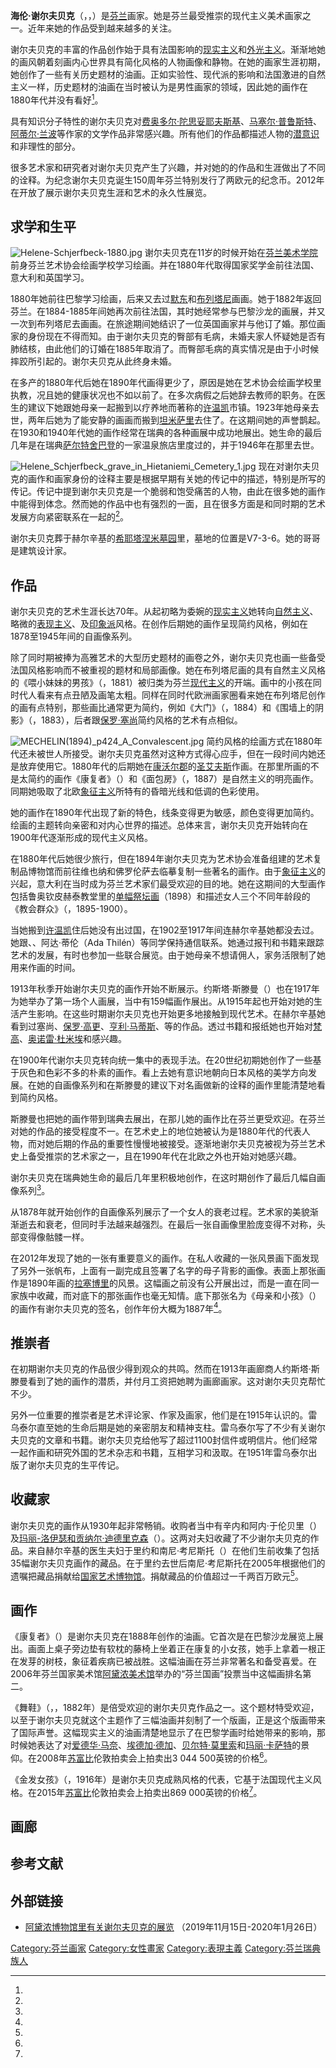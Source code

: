 {{Infobox artist
| name             = 海伦·谢尔夫贝克
| native_name      = Helene Schjerfbeck
| native_name_lang = sv
| birth_name       = Helena Sofia Schjerfbeck
| image            = Helene Schjerfbeck.jpeg
| image_size       = 150px
| alt              = 
| caption          = 谢尔夫贝克在1890年代
| birth_date       = {{Birth date|1862|07|10}}
| birth_place      = [[芬兰大公国|芬兰大公国]][[赫尔辛基|赫尔辛基]]
| death_date       = {{Death date and age|1946|01|23|1862|07|10}}
| death_place      = [[瑞典|瑞典]][[納卡市|納卡市]][[萨尔特舍巴登|萨尔特舍巴登]]
| resting_place    = [[芬兰|芬兰]][[赫尔辛基|赫尔辛基]][[希耶塔涅米墓园|希耶塔涅米墓园]]
| resting_place_coordinates = {{Coord|60|10|01|N|24|55|01|E|type:landmark|display=inline}}
| nationality      = {{FIN}}
| education        = 
| alma_mater       = 
| known_for        = 画家
| notable_works    = 《{{tsl|fi|Toipilas|康复者}}》
| style            = [[自然主义美学|自然主义]]、[[现实主义|现实主义]]、[[表现主义|表现主义]]
| movement         = 
| spouse           = 
| awards           = <!-- {{awd|award|year|title|role|name}} -->
| elected          = 
| patrons          = 
| memorials        = 
| website          = <!-- {{URL|Example.com}} -->
| module           =
}}
'''海伦·谢尔夫贝克'''（{{lang-sv|Helene Schjerfbeck}}，{{IPA-sv|helɛ:n ʃærvbek|IPA}}，{{bd|1862年|7月10日|1946年|1月23日|catIdx=Schjerfbeck, Helene}}）是[[芬兰|芬兰]]画家。她是芬兰最受推崇的现代主义美术画家之一。近年来她的作品受到越来越多的关注。

谢尔夫贝克的丰富的作品创作始于具有法国影响的[[现实主义|现实主义]]和[[外光主义|外光主义]]。渐渐地她的画风朝着刻画内心世界具有简化风格的人物画像和静物。在她的画家生涯初期，她创作了一些有关历史题材的油画。正如实验性、现代派的影响和法国激进的自然主义一样，历史题材的油画在当时被认为是男性画家的领域，因此她的画作在1880年代并没有看好<ref name="SKS"/>。

具有知识分子特性的谢尔夫贝克对[[费奥多尔·米哈伊洛维奇·陀思妥耶夫斯基|费奥多尔·陀思妥耶夫斯基]]、[[马塞尔·普鲁斯特|马塞尔·普鲁斯特]]、[[阿蒂尔·兰波|阿蒂尔·兰波]]等作家的文学作品非常感兴趣。所有他们的作品都描述人物的[[潜意识|潜意识]]和非理性的部分。

很多艺术家和研究者对谢尔夫贝克产生了兴趣，并对她的的作品和生涯做出了不同的诠释。为纪念谢尔夫贝克诞生150周年芬兰特别发行了两欧元的纪念币。2012年在{{link-fi|坦米萨里博物馆中心EKTA|Tammisaaren museokeskus EKTA}}开放了展示谢尔夫贝克生涯和艺术的永久性展览。

== 求学和生平 ==
[[File:Helene-Schjerfbeck-1880.jpg|thumb]]
谢尔夫贝克在11岁的时候开始在[[芬兰美术学院|芬兰美术学院]]前身芬兰艺术协会绘画学校学习绘画。并在1880年代取得国家奖学金前往法国、意大利和英国学习。

1880年她前往巴黎学习绘画，后来又去过[[默东|默东]]和[[布列塔尼|布列塔尼]]画画。她于1882年返回芬兰。在1884-1885年间她再次前往法国，其时她经常参与巴黎沙龙的画展，并又一次到布列塔尼去画画。在旅途期间她结识了一位英国画家并与他订了婚。那位画家的身份现在不得而知。由于谢尔夫贝克的臀部有毛病，未婚夫家人怀疑她是否有肺结核，由此他们的订婚在1885年取消了。而臀部毛病的真实情况是由于小时候摔跤所引起的。谢尔夫贝克从此终身未婚。

在多产的1880年代后她在1890年代画得更少了，原因是她在艺术协会绘画学校里执教，况且她的健康状况也不如以前了。在多次病假之后她辞去教师的职务。在医生的建议下她跟她母亲一起搬到以疗养地而著称的[[许温凯|许温凯]]市镇。1923年她母亲去世，两年后她为了能安静的画画而搬到[[埃克奈斯|坦米萨里]]去住了。在这期间她的声誉鹊起。在1930和1940年代她的画作经常在瑞典的各种画展中成功地展出。她生命的最后几年是在瑞典[[萨尔特舍巴登|萨尔特舍巴登]]的一家温泉旅店里度过的，并于1946年在那里去世。

[[File:Helene_Schjerfbeck_grave_in_Hietaniemi_Cemetery_1.jpg|thumb]]
现在对谢尔夫贝克的画作和画家身份的诠释主要是根据早期有关她的传记中的描述，特别是{{tsl|fi|Einar Reuter|埃伊纳尔·雷乌泰尔}}所写的传记。传记中提到谢尔夫贝克是一个脆弱和饱受痛苦的人物，由此在很多她的画作中能得到体念。然而她的作品中也有强烈的一面，且在很多方面是和同时期的艺术发展方向紧密联系在一起的<ref name="SKS"/>。

谢尔夫贝克葬于赫尔辛基的[[希耶塔涅米墓园|希耶塔涅米墓园]]里，墓地的位置是V7-3-6。她的哥哥是建筑设计家{{tsl|fi|Magnus Schejerfbeck|芒努斯·谢尔夫贝克}}。

== 作品 ==
谢尔夫贝克的艺术生涯长达70年。从起初略为委婉的[[现实主义|现实主义]]她转向[[自然主义|自然主义]]、略微的[[表现主义|表现主义]]、及[[印象派|印象派]]风格。在创作后期她的画作呈现简约风格，例如在1878至1945年间的自画像系列。

除了同时期被捧为高雅艺术的大型历史题材的画卷之外，谢尔夫贝克也画一些备受法国风格影响而不被重视的题材和局部画像。她在布列塔尼画的具有自然主义风格的《喂小妹妹的男孩》（{{lang-fi|Pikkusiskoaan ruokkiva poikaa}}，1881）被归类为芬兰[[现代主义|现代主义]]的开端。画中的小孩在同时代人看来有点丑陋及画笔太粗。同样在同时代欧洲画家圈看来她在布列塔尼创作的画有点特别，那些画比通常更为简约，例如《大门》（{{lang-fi|Ovi}}，1884）和《围墙上的阴影》（{{lang-fi|Varjo muurilla}}，1883），后者跟[[保罗·塞尚|保罗·塞尚]]简约风格的艺术有点相似。

[[File:MECHELIN(1894)_p424_A_Convalescent.jpg|thumb]]
简约风格的绘画方式在1880年代还未被世人所接受。谢尔夫贝克虽然对这种方式得心应手，但在一段时间内她还是放弃使用它。1880年代的后期她在[[康沃尔郡|康沃尔郡]]的[[圣艾夫斯_(康沃尔郡)|圣艾夫斯]]作画。在那里所画的不是太简约的画作《康复者》（{{lang-fi|Toipilas}}）和《面包房》（{{lang-fi|Leipomo}}，1887）是自然主义的明亮画作。同期她吸取了北欧[[象征主义|象征主义]]所特有的昏暗光线和低调的色彩使用。

她的画作在1890年代出现了新的特色，线条变得更为敏感，颜色变得更加简约。绘画的主题转向亲密和对内心世界的描述。总体来言，谢尔夫贝克开始转向在1900年代逐渐形成的现代主义风格。

在1880年代后她很少旅行，但在1894年谢尔夫贝克为艺术协会准备组建的艺术复制品博物馆而前往维也纳和佛罗伦萨去临摹复制一些著名的画作。由于[[象征主义|象征主义]]的兴起，意大利在当时成为芬兰艺术家们最受欢迎的目的地。她在这期间的大型画作包括鲁奥钦皮赫泰教堂里的[[单幅祭坛画|单幅祭坛画]]（1898）和描述女人三个不同年龄段的《教会群众》（{{lang-fi|Kirkkoväkeä}}，1895-1900）。

当她搬到[[许温凯|许温凯]]住后她没有出过国，在1902至1917年间连赫尔辛基她都没去过。她跟{{tsl|fi|Helena Westermarck|赫莱娜·韦斯特尔马尔克}}、{{tsl|fi|Maria Wiik|玛丽亚·维克}}、阿达·蒂伦（Ada Thilén）等同学保持通信联系。她通过报刊和书籍来跟踪艺术的发展，有时也参加一些联合展览。由于她母亲不想请佣人，家务活限制了她用来作画的时间。

1913年秋季开始谢尔夫贝克的画作开始不断展示。约斯塔·斯滕曼（{{lang|sv|Gösta Stenman}}）也在1917年为她举办了第一场个人画展，当中有159幅画作展出。从1915年起{{tsl|fi|Einar Reuter|埃伊纳尔·雷乌泰尔}}也开始对她的生活产生影响。在这些时期谢尔夫贝克也开始更多地接触到现代艺术。在赫尔辛基她看到过塞尚、[[保罗·高更|保罗·高更]]、[[亨利·马蒂斯|亨利·马蒂斯]]、{{tsl|en|Othon Friesz|奥通·弗里耶兹}}等的作品。透过书籍和报纸她也开始对[[文森特·梵高|梵高]]、[[奥诺雷·杜米埃|奥诺雷·杜米埃]]和{{tsl|en|Constantin Guys|孔斯唐坦·吉}}感兴趣。

在1900年代谢尔夫贝克转向统一集中的表现手法。在20世纪初期她创作了一些基于灰色和色彩不多的朴素的画作。看上去她有意识地朝向日本风格的美学方向发展。在她的自画像系列和在斯滕曼的建议下对名画做新的诠释的画作里能清楚地看到简约风格。

斯滕曼也把她的画作带到瑞典去展出，在那儿她的画作比在芬兰更受欢迎。在芬兰对她的作品的接受程度不一。在艺术史上的地位她被认为是1880年代的代表人物，而对她后期的作品的重要性慢慢地被接受。逐渐地谢尔夫贝克被视为芬兰艺术史上备受推崇的艺术家之一，且在1990年代在北欧之外也开始对她感兴趣。

谢尔夫贝克在瑞典她生命的最后几年里积极地创作，在这时期创作了最后几幅自画像系列<ref name="SKS"/>。

从1878年就开始创作的自画像系列展示了一个女人的衰老过程。艺术家的美貌渐渐逝去和衰老，但同时手法越来越强烈。在最后一张自画像里脸庞变得不对称，头部变得像骷髅一样。

在2012年发现了她的一张有重要意义的画作。在私人收藏的一张风景画下面发现了另外一张帆布，上面有一副完成且签署了名字的母子背影的画像。表面上那张画作是1890年画的[[拉塞博里|拉塞博里]]的风景。这幅画之前没有公开展出过，而是一直在同一家族中收藏，而对底下的那张画作也毫无知情。底下那张名为《母亲和小孩》（{{lang-fi|Äiti ja lapsi}}）的画作有谢尔夫贝克的签名，创作年份大概为1887年<ref name="yle_uusi"/>。

== 推崇者 ==
在初期谢尔夫贝克的作品很少得到观众的共鸣。然而在1913年画廊商人约斯塔·斯滕曼看到了她的画作的潜质，并付月工资把她聘为画廊画家。这对谢尔夫贝克帮忙不少。

另外一位重要的推崇者是艺术评论家、作家及画家{{tsl|fi|Einar Reuter|埃伊纳尔·雷乌泰尔}}，他们是在1915年认识的。雷乌泰尔直至她的生命后期是她的亲密朋友和精神支柱。雷乌泰尔写了不少有关谢尔夫贝克的文章和书籍。谢尔夫贝克给他写了超过1100封信件或明信片。他们经常一起作画和研究外国的艺术杂志和书籍，互相学习和汲取。在1951年雷乌泰尔出版了谢尔夫贝克的生平传记。

== 收藏家 ==
谢尔夫贝克的画作从1930年起非常畅销。收购者当中有辛内和阿内·于伦贝里（{{lang-sv|Signe & Ane Gyllenberg}}）及[[迪德里克森艺术博物馆|玛丽-洛伊瑟和贡纳尔·迪德里克森]]（{{lang-sv|Marie-Louise & Gunnar Didrichsen}}）。这两对夫妇收藏了不少谢尔夫贝克的作品。来自赫尔辛基的医生夫妇于里约和南尼·考尼斯托（{{lang-fi|Yrjö & Nanny Kaunisto}}）在他们生前收集了包括35幅谢尔夫贝克画作的藏品。在于里约去世后南尼·考尼斯托在2005年根据他们的遗嘱把藏品捐献给[[芬蘭國家美術館|国家艺术博物馆]]。捐献藏品的价值超过一千两百万欧元<ref name="ts_lahjoitus"/>。

== 画作 ==
《康复者》（{{lang-fi|Toipilas}}）是谢尔夫贝克在1888年创作的油画。它首次是在巴黎沙龙展览上展出。画面上桌子旁边垫有软枕的藤椅上坐着正在康复的小女孩，她手上拿着一根正在发芽的树枝，象征着疾病已被战胜。这幅油画在芬兰非常著名和备受喜爱。在2006年芬兰国家美术馆[[阿黛浓美术馆|阿黛浓美术馆]]举办的“芬兰国画”投票当中这幅画排名第二。

《舞鞋》（{{lang-fi|Tanssiaiskengät}}，{{lang-en|Dancing Shoes}}，1882年）是倍受欢迎的谢尔夫贝克作品之一。这个题材特受欢迎，以至于谢尔夫贝克就这个主题作了三幅油画并刻制了一个版画，正是这个版画带来了国际声誉。这幅现实主义的油画清楚地显示了在巴黎学画时给她带来的影响，那时候她表达了对[[爱德华·马奈|爱德华·马奈]]、[[埃德加·德加|埃德加·德加]]、[[贝尔特·莫里索|贝尔特·莫里索]]和[[玛丽·卡萨特|玛丽·卡萨特]]的景仰。在2008年[[苏富比|苏富比]]伦敦拍卖会上拍卖出3 044 500英镑的价格<ref name="sothebys_lot219"/>。

《金发女孩》（{{lang-en|Girl with Blonde Hair}}，1916年）是谢尔夫贝克成熟风格的代表，它基于法国现代主义风格。在2015年[[苏富比|苏富比]]伦敦拍卖会上拍卖出869 000英镑的价格<ref name="sothebys_lot10"/>。

== 画廊 ==
{{Gallery
|title=
|width=
|height=
|lines=3
|Image:Haavoittunut soturi hangella by Helena Schjerfbeck 1880.jpg|《雪堆上受伤的战士》，油画，1880年
|Image:Helene schjerfbeck.jpg| 《男子肖像》（{{lang|en|Portrait of a Man}}），油画，1881年
|Image:Tanssiaiskengat iso by Helena Schjerfbeck 1882.jpg|《舞鞋》（{{lang|en|Dancing Shoes}}，油画，1882年）
|Image:Pikkusiskoaan ruokkiva poika by Helena Schjerfbeck 1883.jpg|《喂小妹妹的男孩》，油画，1883年
|Image:Tytuotokuva by Helena Schjerfbeck 1885.jpg|《女孩画像》，油画，1885年
|Image:Profile of a girl by Helena Schjerfbeck 1887.jpg|《女孩侧影》，油画，1887年
|Image:De camino a la Iglesia by Helena Schjerfbeck 1900.jpg|《教会群众》，油画，1900年
|Image:Arvesmykket by Helena Schjerfbeck 1916.jpg|《传家宝》（{{lang|en|The Family Heirloom}}），油画，1916年
|Image:Helene Schjerfbeck - Girl with Blonde Hair.jpg|《金发女孩》（{{lang|en|Girl with Blonde Hair}}），油画，1916年
}}

== 参考文献 ==
{{Reflist|2|refs=
<ref name="SKS">{{cite web | url = http://www.kansallisbiografia.fi/kb/artikkeli/4115/ | title = Schjerfbeck, Helene (1862 - 1946) | author = Riitta Konttinen | quote =  | format =  | language = fi | publisher = 芬兰文学协会（Suomalaisen Kirjallisuuden Seura） | date = 1997-09-16 | accessdate = 2016-06-22 | archive-date = 2016-09-12 | archive-url = https://web.archive.org/web/20160912132538/http://www.kansallisbiografia.fi/kb/artikkeli/4115/ | dead-url = no }}</ref>

<ref name="yle_uusi">{{cite web | url = http://yle.fi/uutiset/tuntematon_schjerfbeck_loytyi_toisen_maalauksen_alta/6279847 | title = Tuntematon Schjerfbeck löytyi toisen maalauksen alta | author = Suvi Vesalainen | quote =  | format =  | language = fi | publisher = [[芬兰广播公司|芬兰广播公司]]（Yle） | date = 2012-09-03 | accessdate = 2016-06-22 | archive-date = 2016-04-23 | archive-url = https://web.archive.org/web/20160423022043/http://yle.fi/uutiset/tuntematon_schjerfbeck_loytyi_toisen_maalauksen_alta/6279847 | dead-url = no }}</ref>

<ref name="ts_lahjoitus">{{cite web | url = http://www.ts.fi/kulttuuri/1074080914/Ateneum+sai+ison+Schjerfbecklahjoituksen | title = Ateneum sai ison Schjerfbeck-lahjoituksen | author =  | quote =  | format =  | language = fi | publisher = Turun Sanomat | date = 2005-11-10 | accessdate = 2016-06-22 | archive-date = 2017-02-24 | archive-url = https://web.archive.org/web/20170224154222/http://www.ts.fi/kulttuuri/1074080914/Ateneum+sai+ison+Schjerfbecklahjoituksen | dead-url = no }}</ref>

<ref name="sothebys_lot219">{{cite web | url = http://www.sothebys.com/en/auctions/ecatalogue/2008/the-scandinavian-sale-l08104/lot.219.html | title = THE SCANDINAVIAN SALE - Lot 219 | author =  | quote =  | format =  | language = en | publisher = Sotheby's | date =  | accessdate = 2016-06-22 | archive-date = 2020-10-01 | archive-url = https://web.archive.org/web/20201001080003/https://www.sothebys.com/en/auctions/ecatalogue/2008/the-scandinavian-sale-l08104/lot.219.html | dead-url = no }}</ref>

<ref name="sothebys_lot10">{{cite web | url = http://www.sothebys.com/en/auctions/ecatalogue/2014/19th-century-european-paintings-l15102/lot.10.html | title = 19TH CENTURY EUROPEAN PAINTINGS - Lot 10 | author =  | quote =  | format =  | language = en | publisher = Sotheby's | date =  | accessdate = 2016-06-22 | archive-date = 2020-11-29 | archive-url = https://web.archive.org/web/20201129201811/http://www.sothebys.com/en/auctions/ecatalogue/2014/19th-century-european-paintings-l15102/lot.10.html | dead-url = no }}</ref>
}}

== 外部链接 ==
{{commonscat|Helene Schjerfbeck}}
* [https://ateneum.fi/nayttelyt/through-my-travels-i-found-myself/?lang=en 阿黛浓博物馆里有关谢尔夫贝克的展览] {{Wayback|url=https://ateneum.fi/nayttelyt/through-my-travels-i-found-myself/?lang=en |date=20201129065338 }}（2019年11月15日-2020年1月26日） {{en}} {{fi}} {{sv}}

{{Authority control}}
{{DEFAULTSORT:Schjerfbeck, Helene}}

[[Category:芬兰画家|Category:芬兰画家]]
[[Category:女性畫家|Category:女性畫家]]
[[Category:表現主義|Category:表現主義]]
[[Category:芬兰瑞典族人|Category:芬兰瑞典族人]]
